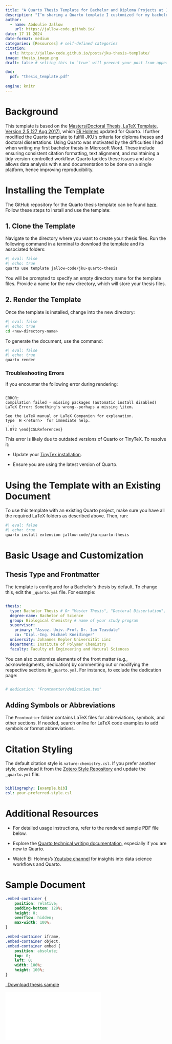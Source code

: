 ```yaml
---
title: "A Quarto Thesis Template for Bachelor and Diploma Projects at JKU"
description: "I’m sharing a Quarto template I customized for my bachelor’s thesis at Johannes Kepler University Linz."
author:
  - name: Abdoulie Jallow
    url: https://jallow-code.github.io/
date: 17 11 2024
date-format: medium
categories: [Resources] # self-defined categories
citation: 
  url: https://jallow-code.github.io/posts/jku-thesis-template/ 
image: thesis_image.png
draft: false # setting this to `true` will prevent your post from appearing on your listing page until you're ready!

doc:
  pdf: "thesis_template.pdf"
  
engine: knitr
---
```


# Background

This template is based on the [Masters/Doctoral Thesis, LaTeX Template, Version 2.5 (27 Aug 2017)](https://www.latextemplates.com/template/masters-doctoral-thesis), which [Eli Holmes](https://github.com/nmfs-opensci/quarto-thesis) updated for Quarto. I further modified the Quarto template to fulfill JKU's criteria for diploma theses and doctoral dissertations. Using Quarto was motivated by the difficulties I had when writing my first bachelor thesis in Microsoft Word. These include ensuring consistent citation formatting, text alignment, and maintaining a tidy version-controlled workflow. Quarto tackles these issues and also allows data analysis with `R` and documentation to be done on a single platform, hence improving reproducibility.

# Installing the Template

The GitHub repository for the Quarto thesis template can be found [here](https://github.com/jallow-code/jku-quarto-thesis). Follow these steps to install and use the template:

## 1. Clone the Template

Navigate to the directory where you want to create your thesis files. Run the following command in a terminal to download the template and its associated folders:

```bash
#| eval: false
#| echo: true
quarto use template jallow-code/jku-quarto-thesis

```

You will be prompted to specify an empty directory name for the template files. Provide a name for the new directory, which will store your thesis files.

## 2. Render the Template

Once the template is installed, change into the new directory:

```bash
#| eval: false
#| echo: true
cd <new-directory-name>

```

To generate the document, use the command:

```bash
#| eval: false
#| echo: true
quarto render

```

### Troubleshooting Errors

If you encounter the following error during rendering:

``` vbnet

ERROR: 
compilation failed - missing packages (automatic install disabled)
LaTeX Error: Something's wrong--perhaps a missing \item.

See the LaTeX manual or LaTeX Companion for explanation.
Type  H <return>  for immediate help.
 ...
l.872 \end{CSLReferences}
```

This error is likely due to outdated versions of Quarto or TinyTeX. To resolve it:

-   Update your [TinyTex installation](https://yihui.org/tinytex/).

-   Ensure you are using the latest version of Quarto.

# Using the Template with an Existing Document

To use this template with an existing Quarto project, make sure you have all the required LaTeX folders as described above. Then, run:

```bash
#| eval: false
#| echo: true
quarto install extension jallow-code/jku-quarto-thesis
```

# Basic Usage and Customization

## Thesis Type and Frontmatter

The template is configured for a Bachelor’s thesis by default. To change this, edit the `_quarto.yml` file. For example:

``` yaml

thesis:
  type: Bachelor Thesis # Or "Master Thesis", "Doctoral Dissertation", etc.
  degree-name: Bachelor of Science
  group: Biological Chemistry # name of your study program
  supervisor:
    primary: "Assoz. Univ.-Prof. Dr. Ian Teasdale"
    co: "Dipl.-Ing. Michael Kneidinger"
  university: Johannes Kepler Universität Linz
  department: Institute of Polymer Chemistry
  faculty: Faculty of Engineering and Natural Sciences
```

You can also customize elements of the front matter (e.g., acknowledgments, dedication) by commenting out or modifying the respective sections in`_quarto.yml`. For instance, to exclude the dedication page:

``` yaml

# dedication: "Frontmatter/dedication.tex"
```

## Adding Symbols or Abbreviations

The `Frontmatter` folder contains LaTeX files for abbreviations, symbols, and other sections. If needed, search online for LaTeX code examples to add symbols or format abbreviations.

# Citation Styling

The default citation style is `nature-chemistry.csl`. If you prefer another style, download it from the [Zotero Style Repository](https://www.zotero.org/styles?fields=chemistry) and update the `_quarto.yml` file:

``` yml

bibliography: [example.bib]
csl: your-preferred-style.csl
```

# Additional Resources

-   For detailed usage instructions, refer to the rendered sample PDF file below.

-   Explore the [Quarto technical writing documentation](https://quarto.org/docs/visual-editor/technical.html), especially if you are new to Quarto.

-   Watch Eli Holmes's [Youtube channel](https://www.youtube.com/@eeholmes-datascience4849) for insights into data science workflows and Quarto.

# Sample Document

```css
.embed-container {
    position: relative;
    padding-bottom: 129%;
    height: 0;
    overflow: hidden;
    max-width: 100%;
}

.embed-container iframe,
.embed-container object,
.embed-container embed {
    position: absolute;
    top: 0;
    left: 0;
    width: 100%;
    height: 100%;
}
```

```{=html}
<p class="text-center">
  <a class="btn btn-primary btn-lg doc-download" href="`r rmarkdown::metadata$cv$pdf`" target="_blank">
    <i class="fa-solid fa-file-arrow-down"></i>&ensp;Download thesis sample
  </a>
</p>

<div class="embed-container">
  <iframe src="`r rmarkdown::metadata$doc$pdf`" style="border: 0.5px"></iframe>
</div>
```
